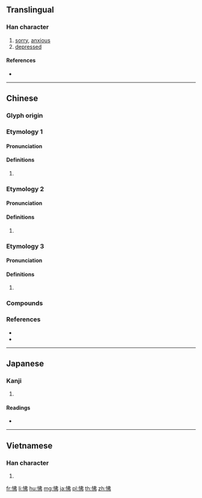 {{character info/new}}
==Translingual==

===Han character===
{{Han char|rn=61|rad=心|as=05|sn=8|four=95027|canj=PLLN|ids=⿰忄弗}}

# [[sorry]], [[anxious]]
# [[depressed]]

====References====
* {{Han ref|kx=0382.130|dkj=10486|dj=0712.030|hdz=42288.030|uh=602B|ud=24619|bh=A9CC|bd=43468}}

----

==Chinese==
{{zh-forms}}

===Glyph origin===
{{Han etym}}

===Etymology 1===

====Pronunciation====
{{zh-pron
|m=fú
|c=fat6
|mc=
|oc=
|cat=
}}
{{attention|zh|distribute mc/oc}}

====Definitions====
{{zh-hanzi}}

# {{rfdef|zh}}

===Etymology 2===

====Pronunciation====
{{zh-pron
|m=bèi
|c=bui6
|mc=
|oc=
|cat=
}}

====Definitions====
{{zh-hanzi}}

# {{rfdef|zh}}

===Etymology 3===

====Pronunciation====
{{zh-pron
|m=fèi
|c=fai3
|mc=
|oc=
|cat=
}}

====Definitions====
{{zh-hanzi}}

# {{rfdef|zh}}

===Compounds===
{{zh-der|怫鬱|怫然變色|怫然作色|怫然不悅|怫然|怫恚|怫異}}

===References===
* {{R:twedu|B01072}}
* {{R:yue:Hanzi}}

----

==Japanese==

===Kanji===
{{ja-kanji|grade=|rs=心05}}

# {{defn|lang=ja|sort=心05}}

====Readings====
* {{ja-readings|on=[[ふつ]] (futsu), [[ひ]] (hi), [[はい]] (hai)|kun=[[ふさぐ]] (fusagu), [[いかる]] (ikaru)}}

----

==Vietnamese==

===Han character===
{{vi-readings|rs=心05|hanviet=phật}}

# {{defn|lang=vi|sort=心05}}

[[fr:怫]]
[[li:怫]]
[[hu:怫]]
[[mg:怫]]
[[ja:怫]]
[[pl:怫]]
[[th:怫]]
[[zh:怫]]